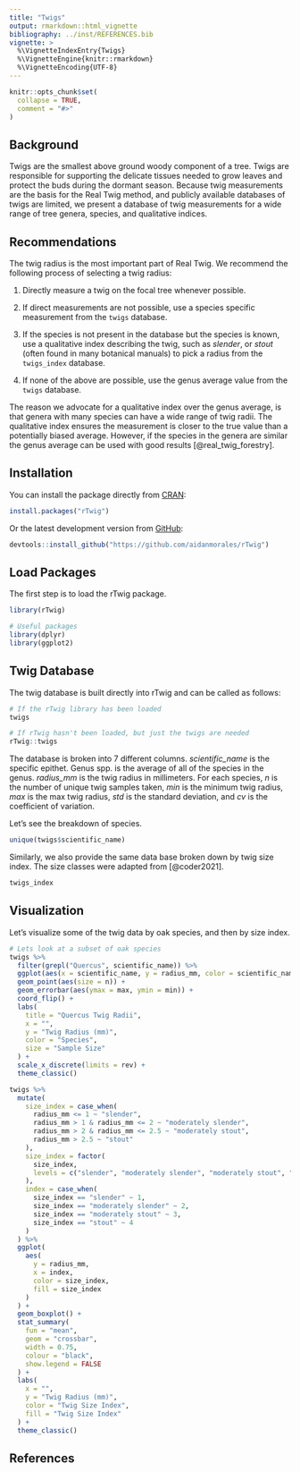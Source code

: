 ```yaml
---
title: "Twigs"
output: rmarkdown::html_vignette
bibliography: ../inst/REFERENCES.bib
vignette: >
  %\VignetteIndexEntry{Twigs}
  %\VignetteEngine{knitr::rmarkdown}
  %\VignetteEncoding{UTF-8}
---
```


```r
knitr::opts_chunk$set(
  collapse = TRUE,
  comment = "#>"
)
```

## Background

Twigs are the smallest above ground woody component of a tree. Twigs are responsible for supporting the delicate tissues needed to grow leaves and protect the buds during the dormant season. Because twig measurements are the basis for the Real Twig method, and publicly available databases of twigs are limited, we present a database of twig measurements for a wide range of tree genera, species, and qualitative indices.

## Recommendations

The twig radius is the most important part of Real Twig. We recommend the following process of selecting a twig radius:

1.  Directly measure a twig on the focal tree whenever possible.

2.  If direct measurements are not possible, use a species specific measurement from the `twigs` database.

3.  If the species is not present in the database but the species is known, use a qualitative index describing the twig, such as *slender*, or *stout* (often found in many botanical manuals) to pick a radius from the `twigs_index` database.

4.  If none of the above are possible, use the genus average value from the `twigs` database.

The reason we advocate for a qualitative index over the genus average, is that genera with many species can have a wide range of twig radii. The qualitative index ensures the measurement is closer to the true value than a potentially biased average. However, if the species in the genera are similar the genus average can be used with good results [@real_twig_forestry].

## Installation

You can install the package directly from [CRAN](https://CRAN.R-project.org):

```r
install.packages("rTwig")
```

Or the latest development version from [GitHub](https://github.com/):

```r
devtools::install_github("https://github.com/aidanmorales/rTwig")
```

## Load Packages

The first step is to load the rTwig package.

```r
library(rTwig)

# Useful packages
library(dplyr)
library(ggplot2)
```

## Twig Database

The twig database is built directly into rTwig and can be called as follows:

```r
# If the rTwig library has been loaded
twigs
```

```r
# If rTwig hasn't been loaded, but just the twigs are needed
rTwig::twigs
```

The database is broken into 7 different columns. *scientific_name* is the specific epithet. Genus spp. is the average of all of the species in the genus. *radius_mm* is the twig radius in millimeters. For each species, *n* is the number of unique twig samples taken, *min* is the minimum twig radius, *max* is the max twig radius, *std* is the standard deviation, and *cv* is the coefficient of variation.

Let's see the breakdown of species.

```r
unique(twigs$scientific_name)
```

Similarly, we also provide the same data base broken down by twig size index. The size classes were adapted from [@coder2021].

```r
twigs_index
```

## Visualization

Let's visualize some of the twig data by oak species, and then by size index.

```r
# Lets look at a subset of oak species
twigs %>%
  filter(grepl("Quercus", scientific_name)) %>%
  ggplot(aes(x = scientific_name, y = radius_mm, color = scientific_name)) +
  geom_point(aes(size = n)) +
  geom_errorbar(aes(ymax = max, ymin = min)) +
  coord_flip() +
  labs(
    title = "Quercus Twig Radii",
    x = "",
    y = "Twig Radius (mm)",
    color = "Species",
    size = "Sample Size"
  ) +
  scale_x_discrete(limits = rev) +
  theme_classic()

twigs %>%
  mutate(
    size_index = case_when(
      radius_mm <= 1 ~ "slender",
      radius_mm > 1 & radius_mm <= 2 ~ "moderately slender",
      radius_mm > 2 & radius_mm <= 2.5 ~ "moderately stout",
      radius_mm > 2.5 ~ "stout"
    ),
    size_index = factor(
      size_index, 
      levels = c("slender", "moderately slender", "moderately stout", "stout")
    ),
    index = case_when(
      size_index == "slender" ~ 1,
      size_index == "moderately slender" ~ 2,
      size_index == "moderately stout" ~ 3,
      size_index == "stout" ~ 4
    )
  ) %>%
  ggplot(
    aes(
      y = radius_mm,
      x = index,
      color = size_index,
      fill = size_index
    )
  ) +
  geom_boxplot() +
  stat_summary(
    fun = "mean",
    geom = "crossbar",
    width = 0.75,
    colour = "black",
    show.legend = FALSE
  ) +
  labs(
    x = "",
    y = "Twig Radius (mm)",
    color = "Twig Size Index",
    fill = "Twig Size Index"
  ) +
  theme_classic()

```

## References
